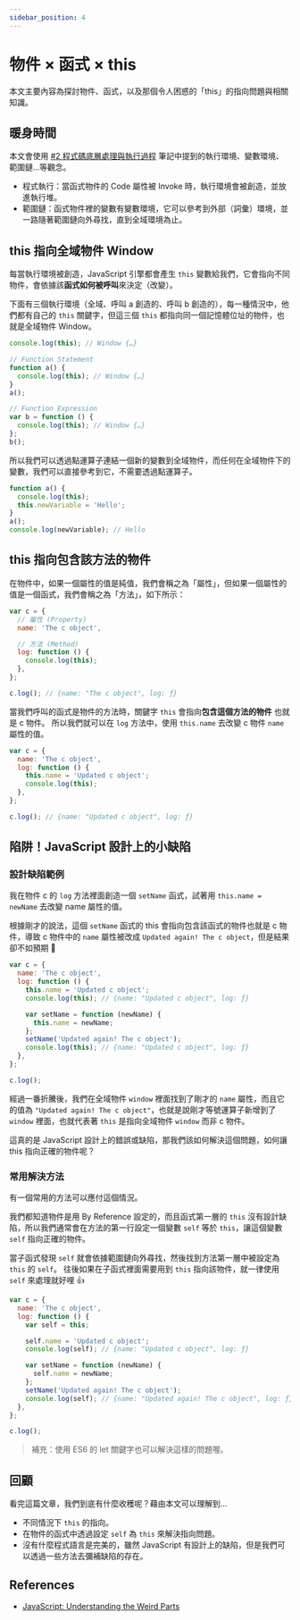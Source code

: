 ```yaml
---
sidebar_position: 4
---
```


# 物件 × 函式 × this

本文主要內容為探討物件、函式，以及那個令人困惑的「this」的指向問題與相關知識。

## 暖身時間

本文會使用 [#2 程式碼底層處理與執行過程](https://sealman234.github.io/2021-02-23-execution-context/) 筆記中提到的執行環境、變數環境、範圍鏈…等觀念。

- 程式執行：當函式物件的 Code 屬性被 Invoke 時，執行環境會被創造，並放進執行堆。
- 範圍鏈：函式物件裡的變數有變數環境，它可以參考到外部（詞彙）環境，並一路隨著範圍鏈向外尋找，直到全域環境為止。

## this 指向全域物件 Window

每當執行環境被創造，JavaScript 引擎都會產生 `this` 變數給我們，它會指向不同物件，會依據該**函式如何被呼叫**來決定（改變）。

下面有三個執行環境（全域、呼叫 a 創造的、呼叫 b 創造的），每一種情況中，他們都有自己的 `this` 關鍵字，但這三個 `this` 都指向同一個記憶體位址的物件，也就是全域物件 Window。

```javascript
console.log(this); // Window {…}

// Function Statement
function a() {
  console.log(this); // Window {…}
}
a();

// Function Expression
var b = function () {
  console.log(this); // Window {…}
};
b();
```

所以我們可以透過點運算子連結一個新的變數到全域物件，而任何在全域物件下的變數，我們可以直接參考到它，不需要透過點運算子。

```javascript
function a() {
  console.log(this);
  this.newVariable = 'Hello';
}
a();
console.log(newVariable); // Hello
```

## this 指向包含該方法的物件

在物件中，如果一個屬性的值是純值，我們會稱之為「屬性」，但如果一個屬性的值是一個函式，我們會稱之為「方法」，如下所示：

```javascript
var c = {
  // 屬性 (Property)
  name: 'The c object',

  // 方法 (Method)
  log: function () {
    console.log(this);
  },
};

c.log(); // {name: "The c object", log: ƒ}
```

當我們呼叫的函式是物件的方法時，關鍵字 `this` 會指向**包含這個方法的物件** 也就是 c 物件。
所以我們就可以在 `log` 方法中，使用 `this.name` 去改變 c 物件 `name` 屬性的值。

```javascript
var c = {
  name: 'The c object',
  log: function () {
    this.name = 'Updated c object';
    console.log(this);
  },
};

c.log(); // {name: "Updated c object", log: ƒ}
```

## 陷阱！JavaScript 設計上的小缺陷

### 設計缺陷範例

我在物件 c 的 `log` 方法裡面創造一個 `setName` 函式，試著用 `this.name = newName` 去改變 name 屬性的值。

根據剛才的說法，這個 `setName` 函式的 this 會指向包含該函式的物件也就是 c 物件，導致 c 物件中的 `name` 屬性被改成 `Updated again! The c object`，但是結果卻不如預期 🤔

```javascript
var c = {
  name: 'The c object',
  log: function () {
    this.name = 'Updated c object';
    console.log(this); // {name: "Updated c object", log: ƒ}

    var setName = function (newName) {
      this.name = newName;
    };
    setName('Updated again! The c object');
    console.log(this); // {name: "Updated c object", log: ƒ}
  },
};

c.log();
```

經過一番折騰後，我們在全域物件 `window` 裡面找到了剛才的 `name` 屬性，而且它的值為 `"Updated again! The c object"`，也就是說剛才等號運算子新增到了 `window` 裡面，也就代表著 `this` 是指向全域物件 `window` 而非 c 物件。

這真的是 JavaScript 設計上的錯誤或缺陷，那我們該如何解決這個問題，如何讓 this 指向正確的物件呢？

### 常用解決方法

有一個常用的方法可以應付這個情況。

我們都知道物件是用 By Reference 設定的，而且函式第一層的 `this` 沒有設計缺陷，所以我們通常會在方法的第一行設定一個變數 `self` 等於 `this`，讓這個變數 `self` 指向正確的物件。

當子函式發現 `self` 就會依據範圍鏈向外尋找，然後找到方法第一層中被設定為 `this` 的 `self`。
往後如果在子函式裡面需要用到 `this` 指向該物件，就一律使用 `self` 來處理就好哩 👍

```javascript
var c = {
  name: 'The c object',
  log: function () {
    var self = this;

    self.name = 'Updated c object';
    console.log(self); // {name: "Updated c object", log: ƒ}

    var setName = function (newName) {
      self.name = newName;
    };
    setName('Updated again! The c object');
    console.log(self); // {name: "Updated again! The c object", log: ƒ}
  },
};

c.log();
```

> 補充：使用 ES6 的 let 關鍵字也可以解決這樣的問題喔。

## 回顧

看完這篇文章，我們到底有什麼收穫呢？藉由本文可以理解到…

- 不同情況下 `this` 的指向。
- 在物件的函式中透過設定 `self` 為 `this` 來解決指向問題。
- 沒有什麼程式語言是完美的，雖然 JavaScript 有設計上的缺陷，但是我們可以透過一些方法去彌補缺陷的存在。

## References

- [JavaScript: Understanding the Weird Parts](https://www.udemy.com/course/understand-javascript/)
